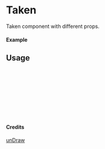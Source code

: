
<Meta of={Taken} title="unDraw/Taken" />

# Taken

Taken component with different props.

#### Example

<Canvas of={Taken.Primary} />

## Usage

```ts
import { Taken } from "yadl-ui";

const Example = () => {
  return (
      <Taken />
  );
};

export default Example;
```

#### Credits
[unDraw](https://undraw.co/illustrations)

